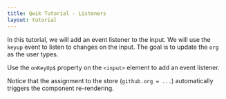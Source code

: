 ```yaml
---
title: Qwik Tutorial - Listeners
layout: tutorial
---
```


In this tutorial, we will add an event listener to the input. We will use the `keyup` event to listen to changes on the input. The goal is to update the `org` as the user types.

Use the `onKeyUp$` property on the `<input>` element to add an event listener.

Notice that the assignment to the store (`github.org = ...`) automatically triggers the component re-rendering. 